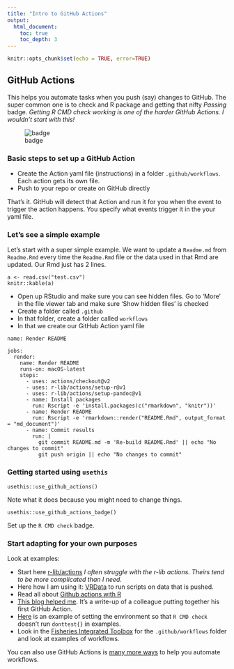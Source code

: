 ```yaml
---
title: "Intro to GitHub Actions"
output:
  html_document:
    toc: true
    toc_depth: 3
---
```


```r
knitr::opts_chunk$set(echo = TRUE, error=TRUE)
```

## GitHub Actions

This helps you automate tasks when you push (say) changes to GitHub. The super common one is to check and R package and getting that nifty *Passing* badge. *Getting R CMD check working is one of the harder GitHub Actions. I wouldn't start with this!*

![badge](https://github.com/RWorkflow-Workshop-2021/pkgdown-template/workflows/R-CMD-check/badge.svg)

### Basic steps to set up a GitHub Action

* Create the Action yaml file (instructions) in a folder `.github/workflows`. Each action gets its own file.
* Push to your repo or create on GitHub directly

That's it. GitHub will detect that Action and run it for you when the event to trigger the action happens. You specify what events trigger it in the your yaml file.

### Let's see a simple example

Let's start with a super simple example. We want to update a `Readme.md` from `Readme.Rmd` every time the `Readme.Rmd` file or the data used in that Rmd are updated. Our Rmd just has 2 lines.

```
a <- read.csv("test.csv")
knitr::kable(a)
```

* Open up RStudio and make sure you can see hidden files. Go to 'More' in the file viewer tab and make sure 'Show hidden files' is checked
* Create a folder called `.github`
* In that folder, create a folder called `workflows`
* In that we create our GitHub Action yaml file
```
name: Render README

jobs:
  render:
    name: Render README
    runs-on: macOS-latest
    steps:
      - uses: actions/checkout@v2
      - uses: r-lib/actions/setup-r@v1
      - uses: r-lib/actions/setup-pandoc@v1
      - name: Install packages
        run: Rscript -e 'install.packages(c("rmarkdown", "knitr"))'
      - name: Render README
        run: Rscript -e 'rmarkdown::render("README.Rmd", output_format = "md_document")'
      - name: Commit results
        run: |
          git commit README.md -m 'Re-build README.Rmd' || echo "No changes to commit"
          git push origin || echo "No changes to commit"
```

### Getting started using `usethis`

```
usethis::use_github_actions()
```
Note what it does because you might need to change things.

```
usethis::use_github_actions_badge()
```
Set up the `R CMD check` badge.

### Start adapting for your own purposes

Look at examples:

* Start here [r-lib/actions](https://github.com/r-lib/actions) *I often struggle with the r-lib actions. Theirs tend to be more complicated than I need.*
* Here how I am using it:
[VRData](https://github.com/nwfsc-math-bio/VRData/tree/master/.github/workflows) to run scripts on data that is pushed.
* Read all about [Github actions with R](https://orchid00.github.io/actions_sandbox/)
* [This blog helped me](https://fromthebottomoftheheap.net/2020/04/30/rendering-your-readme-with-github-actions/). It's a write-up of a colleague putting together his first GitHub Action.
* [Here](https://github.com/UW-Upwelling-Project/imageryML/blob/main/.github/workflows/R-CMD-check.yaml) is an example of setting the environment so that `R CMD check` doesn't run `donttest{}` in examples.
* Look in the [Fisheries Integrated Toolbox](https://github.com/nmfs-fish-tools) for the `.github/workflows` folder and look at examples of workflows.

You can also use GitHub Actions is [many more ways](https://youtu.be/R8_veQiYBjI) to help you automate workflows.

